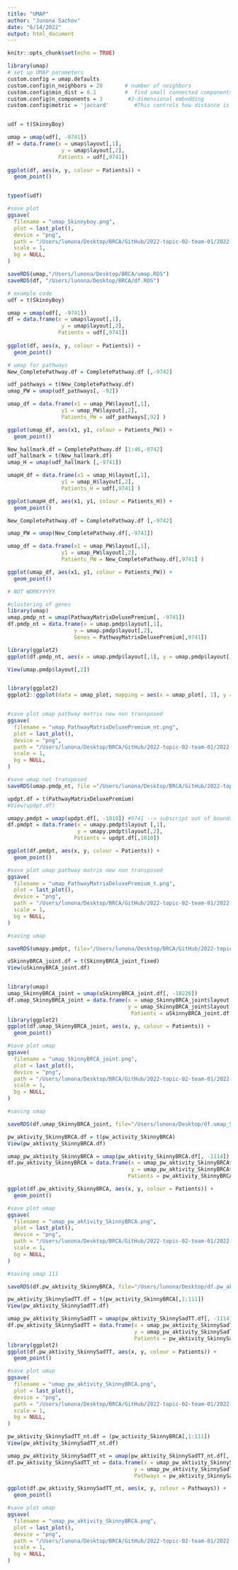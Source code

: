 ```yaml
---
title: "UMAP"
author: "Junona Sachov"
date: "6/14/2022"
output: html_document
---
```


```r
knitr::opts_chunk$set(echo = TRUE)
```




```r

library(umap)
# set up UMAP parameters
custom.config = umap.defaults
custom.config$n_neighbors = 20       # number of neighbors
custom.config$min_dist = 0.1         #  find small connected components, clumps and strings in the data, and emphasises these features in the resulting embedding
custom.config$n_components = 3        #3-dimensional embedding
custom.config$metric = 'jaccard'        #This controls how distance is computed in the ambient space of the input data. 


udf = t(SkinnyBoy)

umap = umap(udf[, -9741])
df = data.frame(x = umap$layout[,1],
                 y = umap$layout[,2],
                Patients = udf[,9741])
              
ggplot(df, aes(x, y, colour = Patients)) +
  geom_point()


typeof(udf)

#save plot 
ggsave(
  filename = "umap_Skinnyboy.png",
  plot = last_plot(),
  device = "png",
  path = "/Users/lunona/Desktop/BRCA/GitHub/2022-topic-02-team-01/2022-topic-02-team-01/Output/Umaps",
  scale = 1,
  bg = NULL,
)

saveRDS(umap,"/Users/lunona/Desktop/BRCA/umap.RDS")
saveRDS(df, "/Users/lunona/Desktop/BRCA/df.RDS")
```


```r

# example code 
udf = t(SkinnyBoy)

umap = umap(udf[, -9741])
df = data.frame(x = umap$layout[,1],
                 y = umap$layout[,2],
                Patients = udf[,9741])
              
ggplot(df, aes(x, y, colour = Patients)) +
  geom_point()

# umap for pathways
New_CompletePathway.df = CompletePathway.df [,-9742]

udf_pathways = t(New_CompletePathway.df)
umap_PW = umap(udf_pathways[, -92])

umap_df = data.frame(x1 = umap_PW$layout[,1],
                 y1 = umap_PW$layout[,2],
                 Patients_PW = udf_pathways[,92] )

ggplot(umap_df, aes(x1, y1, colour = Patients_PW)) +
  geom_point()

```

```r

New_hallmark.df = CompletePathway.df [1:46,-9742]
udf_hallmark = t(New_hallmark.df)
umap_H = umap(udf_hallmark [,-9741])

umapH_df = data.frame(x1 = umap_H$layout[,1],
                 y1 = umap_H$layout[,2],
                 Patients_H = udf[,9741] )

ggplot(umapH_df, aes(x1, y1, colour = Patients_H)) +
  geom_point()
```


```r

New_CompletePathway.df = CompletePathway.df [,-9742]

umap_PW = umap(New_CompletePathway.df[,-9741])

umap_df = data.frame(x1 = umap_PW$layout[,1],
                 y1 = umap_PW$layout[,2],
                 Patients_PW = New_CompletePathway.df[,9741] )

ggplot(umap_df, aes(x1, y1, colour = Patients_PW)) +
  geom_point()

# NOT WORKYYYYY

```

```r
#clustering of genes 
library(umap)
umap.pmdp_nt = umap(PathwayMatrixDeluxePremium[, -9741])
df.pmdp_nt = data.frame(x = umap.pmdp$layout[,1],
                     y = umap.pmdp$layout[,2],
                     Genes = PathwayMatrixDeluxePremium[,9741])

library(ggplot2)              
ggplot(df.pmdp_nt, aes(x = umap.pmdp$layout[,1], y = umap.pmdp$layout[,2], colour = Genes)) + geom_point(alpha = 0.7) + aes(color= Genes) + scale_colour_viridis_d(option = "plasma color") + ggtitle("Genes in new pathwaymatrix") + xlab("1") + ylab("2")

View(umap.pmdp$layout[,2])


library(ggplot2)
ggplot2::ggplot(data = umap_plot, mapping = aes(x = umap_plot[, 1], y = umap_plot[, 2])) + geom_point(alpha = 0.7) + aes(color=umap_plot$`tcga_tumor_annotation$cancer_type_abbreviation`) + scale_colour_viridis_d(option = "plasma color") + ggtitle("Cancer Type all patients") + xlab("1") + ylab("2")


#save plot umap pathway matrix new non transposed
ggsave(
  filename = "umap_PathwayMatrixDeluxePremium_nt.png",
  plot = last_plot(),
  device = "png",
  path = "/Users/lunona/Desktop/BRCA/GitHub/2022-topic-02-team-01/2022-topic-02-team-01/Output/Umaps",
  scale = 1,
  bg = NULL,
)

#save umap not transposed 
saveRDS(umap.pmdp_nt, file ="/Users/lunona/Desktop/BRCA/GitHub/2022-topic-02-team-01/2022-topic-02-team-01/Impostors/umap.pmdp_nt.RDS")

```

```r

updpt.df = t(PathwayMatrixDeluxePremium)
#View(updpt.df)

umapy.pmdpt = umap(updpt.df[, -1010]) #9741 --> subscript out of bounds
df.pmdpt = data.frame(x = umapy.pmdpt$layout [,1],
                      y = umapy.pmdpt$layout[,2],
                     Patients = updpt.df[,1010])

ggplot(df.pmdpt, aes(x, y, colour = Patients)) +
  geom_point()

#save plot umap pathway matrix new non transposed
ggsave(
  filename = "umap_PathwayMatrixDeluxePremium_t.png",
  plot = last_plot(),
  device = "png",
  path = "/Users/lunona/Desktop/BRCA/GitHub/2022-topic-02-team-01/2022-topic-02-team-01/Output/Umaps",
  scale = 1,
  bg = NULL,
)

#saving umap

saveRDS(umapy.pmdpt, file="/Users/lunona/Desktop/BRCA/GitHub/2022-topic-02-team-01/2022-topic-02-team-01/Impostors/umapy.pmdpt.RDS")

```

```r

uSkinnyBRCA_joint.df = t(SkinnyBRCA_joint_fixed)
View(uSkinnyBRCA_joint.df)


library(umap)
umap_SkinnyBRCA_joint = umap(uSkinnyBRCA_joint.df[, -18226]) 
df.umap_SkinnyBRCA_joint = data.frame(x = umap_SkinnyBRCA_joint$layout [,1],
                                      y = umap_SkinnyBRCA_joint$layout[,2],
                                       Patients = uSkinnyBRCA_joint.df[,18226])
library(ggplot2)
ggplot(df.umap_SkinnyBRCA_joint, aes(x, y, colour = Patients)) +
  geom_point()

#save plot umap
ggsave(
  filename = "umap_SkinnyBRCA_joint.png",
  plot = last_plot(),
  device = "png",
  path = "/Users/lunona/Desktop/BRCA/GitHub/2022-topic-02-team-01/2022-topic-02-team-01/Output/Umaps",
  scale = 1,
  bg = NULL,
)

#saving umap

saveRDS(df.umap_SkinnyBRCA_joint, file="/Users/lunona/Desktop/df.umap_SkinnyBRCA_joint.RDS")

```

```r

pw_aktivity_SkinnyBRCA.df = t(pw_activity_SkinnyBRCA)
View(pw_aktivity_SkinnyBRCA.df)

umap_pw_aktivity_SkinnyBRCA = umap(pw_aktivity_SkinnyBRCA.df[, -1114]) #9741 --> subscript out of bounds
df.pw_aktivity_SkinnyBRCA = data.frame(x = umap_pw_aktivity_SkinnyBRCA$layout [,1],
                                       y = umap_pw_aktivity_SkinnyBRCA$layout[,2],
                                      Patients = pw_aktivity_SkinnyBRCA.df[,1114])

ggplot(df.pw_aktivity_SkinnyBRCA, aes(x, y, colour = Patients)) +
  geom_point()

#save plot umap 
ggsave(
  filename = "umap_pw_aktivity_SkinnyBRCA.png",
  plot = last_plot(),
  device = "png",
  path = "/Users/lunona/Desktop/BRCA/GitHub/2022-topic-02-team-01/2022-topic-02-team-01/Output/Umaps",
  scale = 1,
  bg = NULL,
)

#saving umap 111

saveRDS(df.pw_aktivity_SkinnyBRCA, file="/Users/lunona/Desktop/df.pw_aktivity_SkinnyBRCA.RDS")

```

```r
pw_aktivity_SkinnySadTT.df = t(pw_activity_SkinnyBRCA[,1:111])
View(pw_aktivity_SkinnySadTT.df)

umap_pw_aktivity_SkinnySadTT = umap(pw_aktivity_SkinnySadTT.df[, -1114]) #9741 --> subscript out of bounds
df.pw_aktivity_SkinnySadTT = data.frame(x = umap_pw_aktivity_SkinnySadTT$layout [,1],
                                        y = umap_pw_aktivity_SkinnySadTT$layout[,2],
                                        Patients = pw_aktivity_SkinnySadTT.df[,1114])
library(ggplot2)
ggplot(df.pw_aktivity_SkinnySadTT, aes(x, y, colour = Patients)) +
  geom_point()

#save plot umap 
ggsave(
  filename = "umap_pw_aktivity_SkinnyBRCA.png",
  plot = last_plot(),
  device = "png",
  path = "/Users/lunona/Desktop/BRCA/GitHub/2022-topic-02-team-01/2022-topic-02-team-01/Output/Umaps",
  scale = 1,
  bg = NULL,
)

```

```r

pw_aktivity_SkinnySadTT_nt.df = (pw_activity_SkinnyBRCA[,1:111])
View(pw_aktivity_SkinnySadTT_nt.df)

umap_pw_aktivity_SkinnySadTT_nt = umap(pw_aktivity_SkinnySadTT_nt.df[, -111]) #9741 --> subscript out of bounds
df.pw_aktivity_SkinnySadTT_nt = data.frame(x = umap_pw_aktivity_SkinnySadTT_nt$layout [,1],
                                        y = umap_pw_aktivity_SkinnySadTT_nt$layout[,2],
                                        Pathways = pw_aktivity_SkinnySadTT_nt.df[,111])

ggplot(df.pw_aktivity_SkinnySadTT_nt, aes(x, y, colour = Pathways)) +
  geom_point()

#save plot umap 
ggsave(
  filename = "umap_pw_aktivity_SkinnyBRCA.png",
  plot = last_plot(),
  device = "png",
  path = "/Users/lunona/Desktop/BRCA/GitHub/2022-topic-02-team-01/2022-topic-02-team-01/Output/Umaps",
  scale = 1,
  bg = NULL,
)


```

